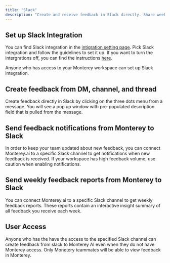 ```yaml
---
title: "Slack"
description: "Create and receive feedback in Slack directly. Share weekly summary reports with the team."
---
```


## Set up Slack Integration

You can find Slack integration in the [intigration setting page](../https://app.monterey.ai/w/cl5b6pdc45011ebfde64e4qkf/settings/integrations/). Pick Slack integration and follow the guidelines to set it up. If you want to turn the intergrations off, you can find the instructions [here](../https://slack.com/help/articles/360003125231-Remove-apps-and-custom-integrations-from-your-workspace).

Anyone who has access to your Monterey workspace can set up Slack integration. 


## Create feedback from DM, channel, and thread

Create feedback directly in Slack by clicking on the three dots menu from a message. You will see a pop up window with pre-populated description field that is pulled from the message. 


## Send feedback notifications from Monterey to Slack

In order to keep your team updated about new feedback, you can connect Monterey.ai to a specific Slack channel to get notifications when new feedback is received. If your workspace has high feedback volume, use caution when enabling notifications.


## Send weekly feedback reports from Monterey to Slack

You can connect Monterey.ai to a specific Slack channel to get weekly feedback reports. These reports contain an interactive insight summary of all feedback you receive each week. 


## User Access

Anyone who has the have the access to the specified Slack channel can create feedback from slack to Monterey AI even when they do not have Monterey access. Only Monetery teammates will be able to view feedback in Monterey.
